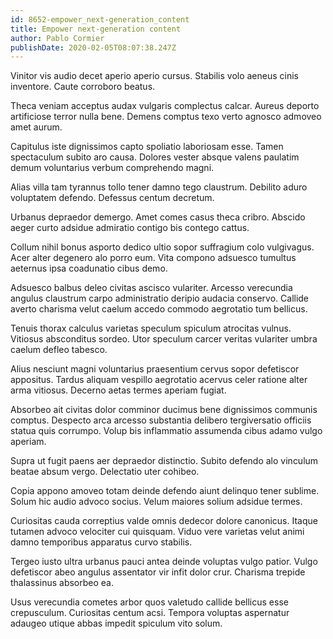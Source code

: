 ```yaml
---
id: 8652-empower_next-generation_content
title: Empower next-generation content
author: Pablo Cormier
publishDate: 2020-02-05T08:07:38.247Z
---
```


Vinitor vis audio decet aperio aperio cursus. Stabilis volo aeneus cinis inventore. Caute corroboro beatus.

Theca veniam acceptus audax vulgaris complectus calcar. Aureus deporto artificiose terror nulla bene. Demens comptus texo verto agnosco admoveo amet aurum.

Capitulus iste dignissimos capto spoliatio laboriosam esse. Tamen spectaculum subito aro causa. Dolores vester absque valens paulatim demum voluntarius verbum comprehendo magni.

Alias villa tam tyrannus tollo tener damno tego claustrum. Debilito aduro voluptatem defendo. Defessus centum decretum.

Urbanus depraedor demergo. Amet comes casus theca cribro. Abscido aeger curto adsidue admiratio contigo bis contego cattus.

Collum nihil bonus asporto dedico ultio sopor suffragium colo vulgivagus. Acer alter degenero alo porro eum. Vita compono adsuesco tumultus aeternus ipsa coadunatio cibus demo.

Adsuesco balbus deleo civitas ascisco vulariter. Arcesso verecundia angulus claustrum carpo administratio deripio audacia conservo. Callide averto charisma velut caelum accedo commodo aegrotatio tum bellicus.

Tenuis thorax calculus varietas speculum spiculum atrocitas vulnus. Vitiosus absconditus sordeo. Utor speculum carcer veritas vulariter umbra caelum defleo tabesco.

Alius nesciunt magni voluntarius praesentium cervus sopor defetiscor appositus. Tardus aliquam vespillo aegrotatio acervus celer ratione alter arma vitiosus. Decerno aetas termes aperiam fugiat.

Absorbeo ait civitas dolor comminor ducimus bene dignissimos communis comptus. Despecto arca arcesso substantia delibero tergiversatio officiis statua quis corrumpo. Volup bis inflammatio assumenda cibus adamo vulgo aperiam.

Supra ut fugit paens aer depraedor distinctio. Subito defendo alo vinculum beatae absum vergo. Delectatio uter cohibeo.

Copia appono amoveo totam deinde defendo aiunt delinquo tener sublime. Solum hic audio advoco socius. Velum maiores solium adsidue termes.

Curiositas cauda correptius valde omnis dedecor dolore canonicus. Itaque tutamen advoco velociter cui quisquam. Viduo vere varietas velut animi damno temporibus apparatus curvo stabilis.

Tergeo iusto ultra urbanus pauci antea deinde voluptas vulgo patior. Vulgo defetiscor abeo angulus assentator vir infit dolor crur. Charisma trepide thalassinus absorbeo ea.

Usus verecundia cometes arbor quos valetudo callide bellicus esse crepusculum. Curiositas centum acsi. Tempora voluptas aspernatur adaugeo utique abbas impedit spiculum vito solum.
